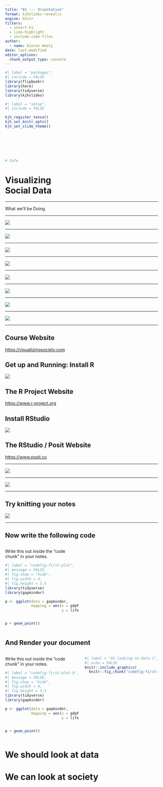 ```yaml
---
title: "01 --- Orientation"
format: kjhslides-revealjs
engine: knitr
filters:
  - invert-h1
  - line-highlight
  - include-code-files
author:
  - name: Kieran Healy
date: last-modified
editor_options: 
  chunk_output_type: console
---
```


```r
#| label = "packages",
#| include = FALSE
library(flipbookr)
library(here)
library(tidyverse)
library(kjhslides)
```


```r
#| label = "setup",
#| include = FALSE

kjh_register_tenso()
kjh_set_knitr_opts()
kjh_set_slide_theme()







# Safe
```



# [Visualizing]{.fg-yellow}<br /> [Social Data]{.fg-lblue}

---

:::{.huge}
[What we'll be Doing]{.fg-lblue}  
:::

---

![](img/01_workhorse_histogram.png)

---

![](img/01_excess_deaths_by_cause_annotated.png)

---

![](img/01_france_blackposter_100-01.png)

---

![](img/01_okboomer2_composite_poster-200-01.png)

---

![](img/01_drainage_composite.png)

---

![](img/01_manhattan_heights_po_compressed.png)

---

![](img/01_manhattan_heights_po_detail_1.png)

---

![](img/01_manhattan_heights_po_detail_2.png)

---


## Course Website

:::{.center .large}
[https://visualizingsociety.com](https://visualizingsociety.com)  
:::


## Get up and Running: Install R

![](img/01_rlogo.png)


## The R Project Website

:::{.center .large}
[https://www.r-project.org](https://www.r-project.org)
:::

## Install RStudio

![](img/01_rstudio_logo.png)


## The RStudio / Posit Website

:::{.center .large}
 [https://www.posit.co](https://www.posit.co)
:::

---

![](img/01_up_and_running_01.png)

---

![](img/01_up_and_running_02.png)

---

## Try [knitting]{.fg-yellow} your notes

![](img/01_up_and_running_03.png)

---

## Now write the following code

:::: {.columns}
::: {.column width="50%"}
  Write this out inside the "code chunk" in your notes.

```r
#| label = "codefig-first-plot",
#| message = FALSE,
#| fig.show = "hide",
#| fig.width = 4,
#| fig.height = 3.5
library(tidyverse)
library(gapminder)

p <- ggplot(data = gapminder, 
            mapping = aes(x = gdpPercap, 
                          y = lifeExp))  


p + geom_point()
```

:::

::: {.column width="50%" .right}
  
:::
::::

## And Render your document

:::: {.columns}
::: {.column width="50%"}
  Write this out inside the "code chunk" in your notes.

```r
#| label = "codefig-first-plot-b",
#| message = FALSE,
#| fig.show = "hide",
#| fig.width = 4,
#| fig.height = 3.5
library(tidyverse)
library(gapminder)

p <- ggplot(data = gapminder, 
            mapping = aes(x = gdpPercap, 
                          y = lifeExp))  


p + geom_point()
```

:::

::: {.column width="50%" .right}
```r
#| label = "01-looking-at-data-1",
#| echo = FALSE
knitr::include_graphics(
  knitr::fig_chunk("codefig-first-plot", "png"))
```

:::
::::
# We should [look at]{.fg-lblue} data

# We can [look at]{.fg-lblue} society
